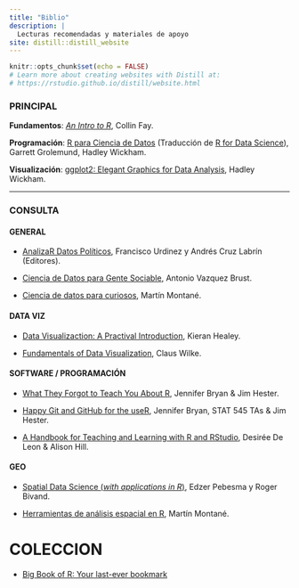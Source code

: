 ```yaml
---
title: "Biblio"
description: |
  Lecturas recomendadas y materiales de apoyo
site: distill::distill_website
---
```


```r
knitr::opts_chunk$set(echo = FALSE)
# Learn more about creating websites with Distill at:
# https://rstudio.github.io/distill/website.html
```


### PRINCIPAL

**Fundamentos**: [_An Intro to R_](https://colinfay.me/intro-to-r/statistical-models-in-r.html), Collin Fay.

**Programación**: [R para Ciencia de Datos](https://es.r4ds.hadley.nz/) (Traducción de [R for Data Science](https://r4ds.had.co.nz/)), Garrett Grolemund, Hadley Wickham.

**Visualización**: [ggplot2: Elegant Graphics for Data Analysis](https://ggplot2-book.org/), Hadley Wickham.


---


### CONSULTA 


#### GENERAL

* [AnalizaR Datos Políticos](https://arcruz0.github.io/libroadp/), Francisco Urdinez y Andrés Cruz Labrín (Editores).

* [Ciencia de Datos para Gente Sociable](https://bitsandbricks.github.io/ciencia_de_datos_gente_sociable/), Antonio Vazquez Brust.

* [Ciencia de datos para curiosos](https://bookdown.org/martinmontaneb/CienciaDeDatosParaCuriosos/), Martín Montané.


#### DATA VIZ

* [Data Visualizaction: A Practival Introduction](https://socviz.co/index.html#preface), Kieran Healey.

* [Fundamentals of Data Visualization](https://clauswilke.com/dataviz/), Claus Wilke.

#### SOFTWARE / PROGRAMACIÓN

* [What They Forgot to Teach You About R](https://rstats.wtf/), Jennifer Bryan & Jim Hester. 

* [Happy Git and GitHub for the useR](https://happygitwithr.com/), Jennifer Bryan, STAT 545 TAs & Jim Hester. 

* [A Handbook for Teaching and Learning with R and RStudio](https://rstudio4edu.github.io/rstudio4edu-book/), Desirée De Leon & Alison Hill. 

#### GEO 

* [Spatial Data Science (*with applications in R*)](https://www.r-spatial.org/book), Edzer Pebesma y Roger Bivand.

* [Herramientas de análisis espacial en R](https://martinmontane.github.io/AnalisisEspacialEnR/), Martín Montané. 



# COLECCION

* [Big Book of R: Your last-ever bookmark](https://www.bigbookofr.com/)
